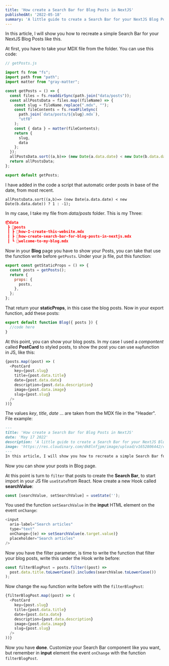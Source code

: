```yaml
---
title: 'How create a Search Bar for Blog Posts in NextJS'
publishedAt: '2022-05-18'
summary: 'A little guide to create a Search Bar for your NextJS Blog Posts'
---
```

In this article, I will show you how to recreate a simple Search Bar for your NextJS Blog Posts like this.

At first, you have to take your MDX file from the folder. You can use this code:

```javascript
// getPosts.js

import fs from "fs";
import path from "path";
import matter from "gray-matter";

const getPosts = () => {
  const files = fs.readdirSync(path.join("data/posts"));
  const allPostsData = files.map((fileName) => {
    const slug = fileName.replace(".mdx", "");
    const fileContents = fs.readFileSync(
      path.join(`data/posts/${slug}.mdx`),
      "utf8"
    );
    const { data } = matter(fileContents);
    return {
      slug,
      data
    };
  });
  allPostsData.sort((a,b)=> (new Date(a.data.date) < new Date(b.data.date)) ? 1 : -1);
  return allPostsData;
};

export default getPosts;
```

I have added in the code a script that automatic order posts in base of the date, from most recent.

`allPostsData.sort((a,b)=> (new Date(a.data.date) < new Date(b.data.date)) ? 1 : -1);`

In my case, I take my file from *data/posts* folder. This is my Three:

```json
📦data
 ┣ 📂posts
 ┃ ┣ 📜how-I-create-this-website.mdx
 ┃ ┣ 📜how-create-search-bar-for-blog-posts-in-nextjs.mdx
 ┃ ┗ 📜welcome-to-my-blog.mdx
```

Now in your **Blog** page you have to show your Posts, you can take that use the function write before `getPosts`. Under your js file, put this function:

```javascript
export const getStaticProps = () => {
  const posts = getPosts();
  return {
    props: {
      posts,
    },
  };
};
```

That return your **staticProps**, in this case the blog posts. Now in your export function, add these posts:
```javascript
export default function Blog({ posts }) {
  //code here
}
```

At this point, you can show your blog posts. In my case I used a *compontent* called **PostCard** to styled posts, to show the post you can use `map`function in JS, like this:

```javascript
{posts.map((post) => (
  <PostCard
    key={post.slug}
    title={post.data.title}
    date={post.data.date}
    description={post.data.description}
    image={post.data.image}
    slug={post.slug}
  />
))}
```

The values *key*, *title*, *date* ... are taken from the MDX file in the "Header". File example:


```markdown
---
title: 'How create a Search Bar for Blog Posts in NextJS'
date: 'May 17 2022'
description: 'A little guide to create a Search Bar for your NextJS Blog Posts'
image: 'https://res.cloudinary.com/dk8lnfjpm/image/upload/v1652806442/charlesdeluvio-LPTVnfARdfs-unsplash_thdeq7.jpg'
---
In this article, I will show you how to recreate a simple Search Bar for your NextJS Blog Posts like this...
```

Now you can show your posts in Blog page.

At this point is turn to `filter` that posts to create the **Search Bar**, to start import in your JS file `useState`from React. Now create a new Hook called **searchValue**:
```javascript
const [searchValue, setSearchValue] = useState('');
```
You used the function `setSearchValue` in the **input** HTML element on the event `onChange`:
```javascript
<input
  aria-label="Search articles"
  type="text"
  onChange={(e) => setSearchValue(e.target.value)}
  placeholder="Search articles"
/>
```
Now you have the filter parameter, is time to write the function that filter your blog posts, write this under the Hook write before:
```javascript
const filterBlogPost = posts.filter((post) =>
  post.data.title.toLowerCase().includes(searchValue.toLowerCase())
);
```

Now change the `map` function write before with the `filterBlogPost`:

```javascript
{filterBlogPost.map((post) => (
  <PostCard
    key={post.slug}
    title={post.data.title}
    date={post.data.date}
    description={post.data.description}
    image={post.data.image}
    slug={post.slug}
  />
))}
```

Now you have **done**. Customize your Search Bar component like you want, but remember in **input** element the event `onChange` with the function `filterBlogPost`.
